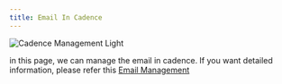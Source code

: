 ```yaml
---
title: Email In Cadence
---
```


<img
  className="block rounded-2xl shadow-lg"
  src="/images/email-management-in-cadence-001.png"
  alt="Cadence Management Light"
/>

in this page, we can manage the email in cadence. If you want detailed information, please refer this [Email Management](/engagement/email/email-management)
